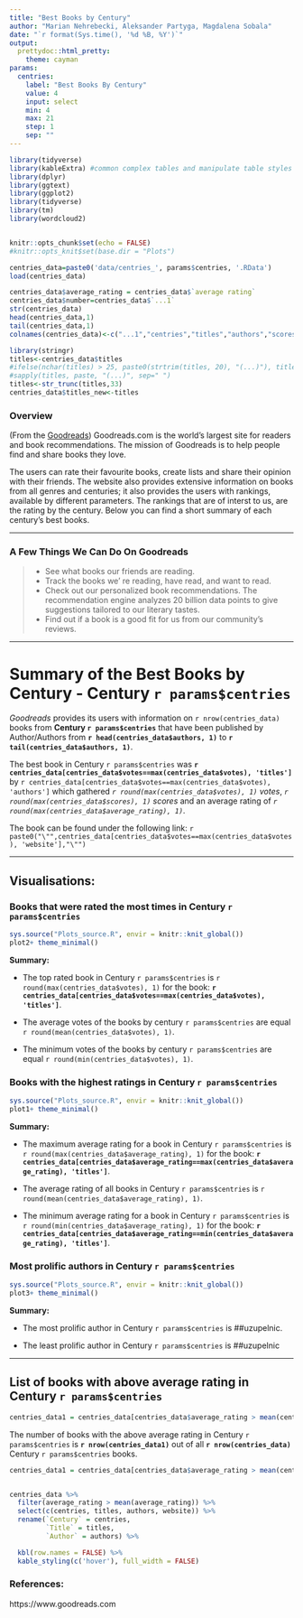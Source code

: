 ```yaml
---
title: "Best Books by Century"
author: "Marian Nehrebecki, Aleksander Partyga, Magdalena Sobala"
date: "`r format(Sys.time(), '%d %B, %Y')`"
output:
  prettydoc::html_pretty:
    theme: cayman
params:
  centries: 
    label: "Best Books By Century"
    value: 4
    input: select
    min: 4
    max: 21
    step: 1
    sep: ""
---
```


```r
library(tidyverse)
library(kableExtra) #common complex tables and manipulate table styles
library(dplyr)
library(ggtext)
library(ggplot2)
library(tidyverse)
library(tm)
library(wordcloud2)


knitr::opts_chunk$set(echo = FALSE)
#knitr::opts_knit$set(base.dir = "Plots")

centries_data=paste0('data/centries_', params$centries, '.RData')
load(centries_data)

centries_data$average_rating = centries_data$`average rating`
centries_data$number=centries_data$`...1`
str(centries_data)
head(centries_data,1)
tail(centries_data,1)
colnames(centries_data)<-c("...1","centries","titles","authors","scores","votes","website","average rating","times.rated","average_rating","number")
```
```r
library(stringr)
titles<-centries_data$titles
#ifelse(nchar(titles) > 25, paste0(strtrim(titles, 20), "(...)"), titles)
#sapply(titles, paste, "(...)", sep=" ")
titles<-str_trunc(titles,33)
centries_data$titles_new<-titles
```

### Overview

(From the [Goodreads](https://www.goodreads.com)) Goodreads.com is the world’s largest site for readers and book recommendations. The mission of Goodreads  is to help people find and share books they love.

The users can rate their favourite books, create lists and share their opinion with their friends. The website also provides extensive information on books from all genres and centuries; it also provides the users with rankings, available by different parameters. The rankings that are of interst to us, are the rating by the century. Below you can find a short summary of each century's best books.

***


### A Few Things We Can Do On Goodreads

>* See what books our friends are reading. <br>
>* Track the books we' re reading, have read, and want to read.<br>
>* Check out our personalized book recommendations. The recommendation engine analyzes 20 billion data points to give suggestions tailored to our literary tastes. <br>
>* Find out if a book is a good fit for us from our community’s reviews.



***

# Summary of the Best Books by Century - Century `r params$centries`

*Goodreads* provides its users with information on `r nrow(centries_data)` books from **Century `r params$centries`** that have been published by Author/Authors from **`r head(centries_data$authors, 1)`** to **`r tail(centries_data$authors, 1)`**.

The best book in Century `r params$centries` was **`r centries_data[centries_data$votes==max(centries_data$votes), 'titles']`**  by `r centries_data[centries_data$votes==max(centries_data$votes), 'authors']` which gathered *`r round(max(centries_data$votes), 1)` votes*, *`r round(max(centries_data$scores), 1)` scores* and an average rating of *`r round(max(centries_data$average_rating), 1)`*. 

The book can be found under the following link:
`r paste0("\"",centries_data[centries_data$votes==max(centries_data$votes), 'website'],"\"")`


***


## Visualisations: {.tabset}



### Books that were rated the most times in Century `r params$centries`

```r
sys.source("Plots_source.R", envir = knitr::knit_global())
plot2+ theme_minimal()
``` 
**Summary:** 

* The top rated book in Century `r params$centries` is `r round(max(centries_data$votes), 1)` 
for the book: **`r centries_data[centries_data$votes==max(centries_data$votes), 'titles']`**.

* The average votes of the books by century `r params$centries` are equal `r round(mean(centries_data$votes), 1)`.

* The minimum votes of the books by century `r params$centries` are equal `r round(min(centries_data$votes), 1)`.

### Books with the highest ratings in Century `r params$centries`

```r
sys.source("Plots_source.R", envir = knitr::knit_global())
plot1+ theme_minimal()
```

**Summary:**

* The maximum average rating for a book in Century `r params$centries` is `r round(max(centries_data$average_rating), 1)` for the book: **`r centries_data[centries_data$average_rating==max(centries_data$average_rating), 'titles']`**.

* The average rating of all books in Century `r params$centries` is `r round(mean(centries_data$average_rating), 1)`.

* The minimum average rating for a book in Century `r params$centries` is `r round(min(centries_data$average_rating), 1)` for the book: **`r centries_data[centries_data$average_rating==min(centries_data$average_rating), 'titles']`**.


### Most prolific authors in Century `r params$centries`

```r
sys.source("Plots_source.R", envir = knitr::knit_global())
plot3+ theme_minimal()
``` 
**Summary:**

* The most prolific author in Century `r params$centries` is ##uzupelnic.

* The least prolific author in Century `r params$centries` is ##uzupelnic

***

## List of books with above average rating in Century `r params$centries`
```r

centries_data1 = centries_data[centries_data$average_rating > mean(centries_data$average_rating),]
```
The number of books with the above average rating in Century `r params$centries` is **`r nrow(centries_data1)`** out of all **`r nrow(centries_data)`** Century `r params$centries` books.

```r

centries_data1 = centries_data[centries_data$average_rating > mean(centries_data$average_rating),]


centries_data %>% 
  filter(average_rating > mean(average_rating)) %>% 
  select(c(centries, titles, authors, website)) %>% 
  rename(`Century` = centries,
         `Title` = titles,
         `Author` = authors) %>% 

  kbl(row.names = FALSE) %>% 
  kable_styling(c('hover'), full_width = FALSE)
```

### References: 

https://www.goodreads.com
